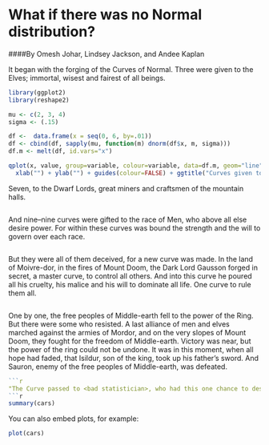 What if there was no Normal distribution?
========================================================
####By Omesh Johar, Lindsey Jackson, and Andee Kaplan

It began with the forging of the Curves of Normal. Three were given to the Elves; immortal, wisest and fairest of all beings.
```r
library(ggplot2)
library(reshape2)

mu <- c(2, 3, 4)
sigma <- (.15)

df <-  data.frame(x = seq(0, 6, by=.01))
df <- cbind(df, sapply(mu, function(m) dnorm(df$x, m, sigma)))
df.m <- melt(df, id.vars="x")

qplot(x, value, group=variable, colour=variable, data=df.m, geom="line") + 
  xlab("") + ylab("") + guides(colour=FALSE) + ggtitle("Curves given to the Elves")

```

Seven, to the Dwarf Lords, great miners and craftsmen of the mountain halls. 

```r

```

And nine--nine curves were gifted to the race of Men, who above all else desire power. For within these curves was bound the strength and the will to govern over each race. 

```r

```

But they were all of them deceived, for a new curve was made. In the land of Moivre-dor, in the fires of Mount Doom, the Dark Lord Gausson forged in secret, a master curve, to control all others. And into this curve he poured all his cruelty, his malice and his will to dominate all life. One curve to rule them all. 

```r
```

One by one, the free peoples of Middle-earth fell to the power of the Ring. But there were some who resisted. A last alliance of men and elves marched against the armies of Mordor, and on the very slopes of Mount Doom, they fought for the freedom of Middle-earth. Victory was near, but the power of the ring could not be undone. It was in this moment, when all hope had faded, that Isildur, son of the king, took up his father's sword. And Sauron, enemy of the free peoples of Middle-earth, was defeated. 

```r
```r
"The Curve passed to <bad statistician>, who had this one chance to destroy evil forever, but the hearts of men are easily corrupted. And the curve of power has a will of its own. It betrayed <bad statistician>, to his death. And some things that should not have been forgotten were lost. History became legend. Legend became myth. And for two and a half thousand years, the Curve passed out of all knowledge. Until, when chance came, the Curve ensnared another bearer. The Curve came to the creature Gauss, who took it deep into the tunnels under the histogram, and there it consumed him. The Curve gave to Gauss unnatural long life. For five hundred years it poisoned his mind; and in the gloom of Gauss' cave, it waited. Darkness crept back into the graphs of the world. Rumor grew of a shadow in the East, whispers of a nameless fear, and the Curve of Power perceived. Its time had now come. It abandoned Gauss. But then something happened that the Ring did not intend. It was picked up by the most unlikely creature imaginable. A hobbit, Gosset, of the Guinnes Brewery. For the time will soon come when hobbits will shape the distributions of all..."
```r
summary(cars)
```

You can also embed plots, for example:

```r
plot(cars)
```

